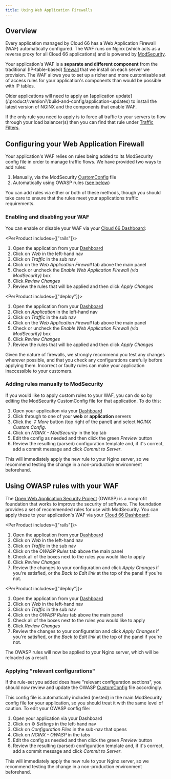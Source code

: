 ```yaml
---
title: Using Web Application Firewalls
---
```


## Overview

Every application managed by Cloud 66 has a Web Application Firewall (WAF) automatically configured. The WAF runs on Nginx (which acts as a reverse proxy for all Cloud 66 applications) and is powered by [ModSecurity](https://github.com/SpiderLabs/ModSecurity). 

Your application's WAF is a **separate and different component** from the traditional (IP-table-based) [firewall](/:product/:version?/security/firewall-rule) that we install on each server we provision. The WAF allows you to set up a richer and more customisable set of access rules for your application's components than would be possible with IP tables.

<Callout type="info" title="Nginx may need to be updated">
 Older applications will need to apply an [application update](/:product/:version?/build-and-config/application-updates) to install the latest version of NGINX and the components that enable WAF. 
</Callout>

If the only rule you need to apply is to force all traffic to your servers to flow through your load balancer(s) then you can find that rule under [Traffic Filters](/:product/:version?/networking/network-configuration).

## Configuring your Web Application Firewall

Your application's WAF relies on rules being added to its ModSecurity config file in order to manage traffic flows. We have provided two ways to add rules:

1. Manually, via the ModSecurity [CustomConfig](/:product/:version?/custom-config/custom-config) file
2. Automatically using OWASP rules ([see below](#using-owasp-rules-with-your-waf))

You can add rules via either or both of these methods, though you should take care to ensure that the rules meet your applications traffic requirements.

### Enabling and disabling your WAF

You can enable or disable your WAF via your [Cloud 66 Dashboard](https://app.cloud66.com/):

<PerProduct includes={["rails"]}>
1. Open the application from your [Dashboard](https://app.cloud66.com/dashboard)
2. Click on *Web* in the left-hand nav
3. Click on *Traffic* in the sub nav
4. Click on the *Web Application Firewall* tab above the main panel
5. Check or uncheck the *Enable Web Application Firewall (via ModSecurity)* box 
6. Click *Review Changes* 
7. Review the rules that will be applied and then click *Apply Changes* 
</PerProduct>

<PerProduct includes={["deploy"]}>
1. Open the application from your [Dashboard](https://app.cloud66.com/dashboard)
2. Click on *Application* in the left-hand nav
3. Click on *Traffic* in the sub nav
4. Click on the *Web Application Firewall* tab above the main panel
5. Check or uncheck the *Enable Web Application Firewall (via ModSecurity)* box 
6. Click *Review Changes* 
7. Review the rules that will be applied and then click *Apply Changes* 
</PerProduct>

<Callout type="error" title="Test your changes carefully">
Given the nature of firewalls, we strongly recommend you test any changes wherever possible, and that you check any configurations carefully before applying them. Incorrect or faulty rules can make your application inaccessible to your customers.
</Callout>

### Adding rules manually to ModSecurity

If you would like to apply custom rules to your WAF, you can do so by editing the ModSecurity CustomConfig file for that application. To do this:

1. Open your application via your [Dashboard](https://app.cloud66.com/)
2. Click through to one of your **web** or **application** servers
3. Click the *&#8615; More* button (top right of the panel) and select *NGINX Custom Config*.
4. Click on *NGINX - ModSecurity* in the top tab
5. Edit the config as needed and then click the green *Preview* button
6. Review the resulting (parsed) configuration template and, if it's correct, add a commit message and click *Commit to Server*.  

This will immediately apply the new rule to your Nginx server, so we recommend testing the change in a non-production environment beforehand. 

## Using OWASP rules with your WAF

The [Open Web Application Security Project](https://owasp.org/about/) (OWASP) is a nonprofit foundation that works to improve the security of software. The foundation provides a set of recommended rules for use with ModSecurity. You can apply these to your application's WAF via your [Cloud 66 Dashboard](https://app.cloud66.com/):

<PerProduct includes={["rails"]}>
1. Open the application from your [Dashboard](https://app.cloud66.com/dashboard)
2. Click on *Web* in the left-hand nav
3. Click on *Traffic* in the sub nav 
4. Click on the *OWASP Rules* tab above the main panel
6. Check all of the boxes next to the rules you would like to apply
7. Click *Review Changes* 
8. Review the changes to your configuration and click *Apply Changes* if you're satisfied, or the *Back to Edit link* at the top of the panel if you're not.
</PerProduct>

<PerProduct includes={["deploy"]}>
1. Open the application from your [Dashboard](https://app.cloud66.com/dashboard)
2. Click on *Web* in the left-hand nav
3. Click on *Traffic* in the sub nav 
4. Click on the *OWASP Rules* tab above the main panel
6. Check all of the boxes next to the rules you would like to apply
7. Click *Review Changes* 
8. Review the changes to your configuration and click *Apply Changes* if you're satisfied, or the *Back to Edit link* at the top of the panel if you're not.
</PerProduct>

The OWASP rules will now be applied to your Nginx server, which will be reloaded as a result. 

### Applying "relevant configurations"

If the rule-set you added does have "relevant configuration sections", you should now review and update the OWASP [CustomConfig](/:product/:version?/custom-config/custom-config) file accordingly. 

This config file is automatically included (nested) in the main ModSecurity config file for your application, so you should treat it with the same level of caution. To edit your OWASP config file: 

1. Open your application via your Dashboard
2. Click on ⚙️ *Settings* in the left-hand nav
3. Click on *Configuration Files* in the sub-nav that opens
4. Click on *NGINX - OWASP* in the tabs
5. Edit the config as needed and then click the green *Preview* button
6. Review the resulting (parsed) configuration template and, if it's correct, add a commit message and click *Commit to Server*.  

This will immediately apply the new rule to your Nginx server, so we recommend testing the change in a non-production environment beforehand.